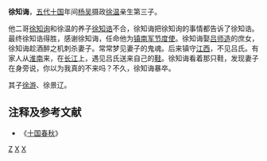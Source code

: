 '''徐知诲'''，[[五代十国|五代十国]]年间[[杨吴|杨吴]]摄政[[徐温|徐温]]亲生第三子。

他二哥[[徐知询|徐知询]]和徐温的养子[[徐知诰|徐知诰]]不合，徐知诲把徐知询的事情都告诉了徐知诰。最终徐知诰得胜，感谢徐知诲，任命他为[[镇南军节度使|镇南军节度使]]。徐知诲娶[[吕师造|吕师造]]的庶女，徐知诲趁酒醉之机刺杀妻子。常常梦见妻子的鬼魂。后来镇守[[江西|江西]]，不见吕氏。有家人从[[淮南|淮南]]来，在[[长江|长江]]上，遇见吕氏送来自己的[[鞋|鞋]]。徐知诲看着那只鞋，发现妻子在身旁说，你以为我真的不来吗？不久，徐知诲暴卒。

其子[[徐游|徐游]]、徐景辽。
== 注释及参考文献 ==
*《[[十国春秋|十国春秋]]》

[[Category:徐姓|Z]]
[[Category:镇南节度使|X]]
[[Category:五代十国政治人物|X]]